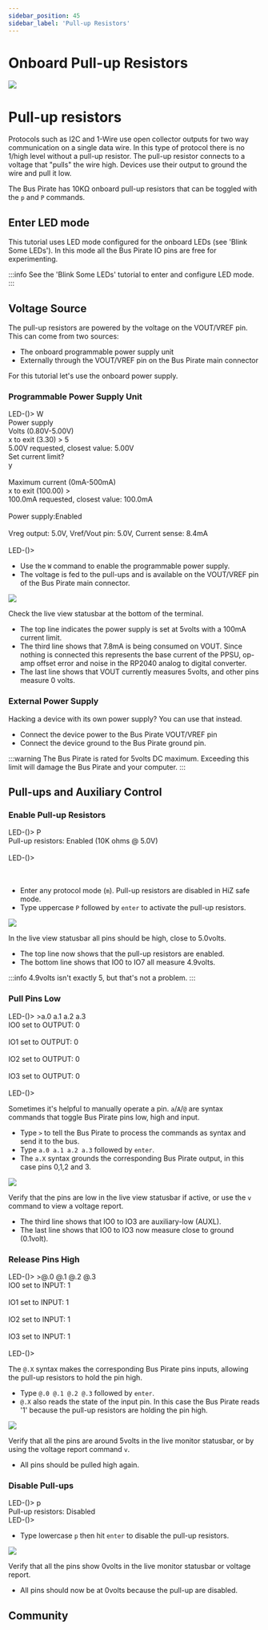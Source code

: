 ```yaml
---
sidebar_position: 45
sidebar_label: 'Pull-up Resistors'
---
```


# Onboard Pull-up Resistors

![](./img/pullups-1024.jpg)

# Pull-up resistors

Protocols such as I2C and 1-Wire use open collector outputs for two way communication on a single data wire. In this type of protocol there is no 1/high level without a pull-up resistor. The pull-up resistor connects to a voltage that "pulls" the wire high. Devices use their output to ground the wire and pull it low.

The Bus Pirate has 10KΩ onboard pull-up resistors that can be toggled with the ```p``` and ```P``` commands.

## Enter LED mode

This tutorial uses LED mode configured for the onboard LEDs (see 'Blink Some LEDs'). In this mode all the Bus Pirate IO pins are free for experimenting.

:::info
See the 'Blink Some LEDs' tutorial to enter and configure LED mode.
:::

## Voltage Source

The pull-up resistors are powered by the voltage on the VOUT/VREF pin. This can come from two sources:

- The onboard programmable power supply unit
- Externally through the VOUT/VREF pin on the Bus Pirate main connector

For this tutorial let's use the onboard power supply.

### Programmable Power Supply Unit

<BrowserWindow>
<span className="bp-prompt">LED-()></span> W<br/>
<span className="bp-info"><span className="bp-info">Power supply<br/>
Volts (0.80V-5.00V)</span></span><br/>
<span className="bp-prompt">x to exit (3.30) ></span> 5<br/>
<span className="bp-float">5.00</span>V<span className="bp-info"> requested, closest value: <span className="bp-float">5.00</span></span>V<br/>
Set current limit?<br/>
y <br/>
<br/>
<span className="bp-info">Maximum current (0mA-500mA)</span><br/>
<span className="bp-prompt">x to exit (100.00) ></span> <br/>
<span className="bp-float">100.0</span>mA<span className="bp-info"> requested, closest value: <span className="bp-float">100.0</span></span>mA<br/>
<br/>
<span className="bp-info">Power supply:</span>Enabled<br/>
<span className="bp-info"><br/>
Vreg output: <span className="bp-float">5.0</span></span>V<span className="bp-info">, Vref/Vout pin: <span className="bp-float">5.0</span></span>V<span className="bp-info">, Current sense: <span className="bp-float">8.4</span></span>mA<span className="bp-info"><br/>
</span><br/>
<span className="bp-prompt">LED-()></span> <br/>
</BrowserWindow>

 - Use the ```W``` command to enable the programmable power supply. 
 - The voltage is fed to the pull-ups and is available on the VOUT/VREF pin of the Bus Pirate main connector.

![](./img/pullup-statusbar-3.png)

Check the live view statusbar at the bottom of the terminal. 
- The top line indicates the power supply is set at 5volts with a 100mA current limit. 
- The third line shows that 7.8mA is being consumed on VOUT. Since nothing is connected this represents the base current of the PPSU, op-amp offset error and noise in the RP2040 analog to digital converter.
- The last line shows that VOUT currently measures 5volts, and other pins measure 0 volts.

### External Power Supply

Hacking a device with its own power supply? You can use that instead. 

- Connect the device power to the Bus Pirate VOUT/VREF pin
- Connect the device ground to the Bus Pirate ground pin.

:::warning
The Bus Pirate is rated for 5volts DC maximum. Exceeding this limit will damage the Bus Pirate and your computer.
:::

## Pull-ups and Auxiliary Control


### Enable Pull-up Resistors

<BrowserWindow>
<span className="bp-prompt">LED-()></span> P<br/>
<span className="bp-info"><span className="bp-info">Pull-up resistors:</span></span> Enabled (10K ohms @ <span className="bp-float">5.0</span>V)<br/>
<br/>
<span className="bp-prompt">LED-()></span> <br/>
<br/>
<br/>
</BrowserWindow>

- Enter any protocol mode (```m```). Pull-up resistors are disabled in HiZ safe mode.
- Type uppercase ```P``` followed by ```enter``` to activate the pull-up resistors.

![](./img/pullup-statusbar-1.png)

In the live view statusbar all pins should be high, close to 5.0volts.
- The top line now shows that the pull-up resistors are enabled.
- The bottom line shows that IO0 to IO7 all measure 4.9volts.

:::info
4.9volts isn't exactly 5, but that's not a problem.
:::

### Pull Pins Low

<BrowserWindow>
<span className="bp-prompt">LED-()></span> >a.0 a.1 a.2 a.3<br/>
<span className="bp-info">IO<span className="bp-float">0<span className="bp-info"> set to</span></span></span> OUTPUT: <span className="bp-float">0</span><br/>
<br/>
<span className="bp-info">IO<span className="bp-float">1<span className="bp-info"> set to</span></span></span> OUTPUT: <span className="bp-float">0</span><br/>
<br/>
<span className="bp-info">IO<span className="bp-float">2<span className="bp-info"> set to</span></span></span> OUTPUT: <span className="bp-float">0</span><br/>
<br/>
<span className="bp-info">IO<span className="bp-float">3<span className="bp-info"> set to</span></span></span> OUTPUT: <span className="bp-float">0</span><br/>
<br/>
<span className="bp-prompt">LED-()></span> <br/>
</BrowserWindow>

Sometimes it's helpful to manually operate a pin. ```a```/```A```/```@``` are syntax commands that toggle Bus Pirate pins low, high and input.
- Type ```>``` to tell the Bus Pirate to process the commands as syntax and send it to the bus.
- Type ```a.0 a.1 a.2 a.3``` followed by ```enter```.
- The ```a.X``` syntax grounds the corresponding Bus Pirate output, in this case pins 0,1,2 and 3.

![](./img/pullup-statusbar-2.png)

Verify that the pins are low in the live view statusbar if active, or use the ```v``` command to view a voltage report.
- The third line shows that IO0 to IO3 are auxiliary-low (AUXL).
- The last line shows that IO0 to IO3 now measure close to ground (0.1volt).

### Release Pins High

<BrowserWindow>
<span className="bp-prompt">LED-()></span> >@.0 @.1 @.2 @.3<br/>
<span className="bp-info">IO<span className="bp-float">0<span className="bp-info"> set to</span></span></span> INPUT: <span className="bp-float">1</span><br/>
<br/>
<span className="bp-info">IO<span className="bp-float">1<span className="bp-info"> set to</span></span></span> INPUT: <span className="bp-float">1</span><br/>
<br/>
<span className="bp-info">IO<span className="bp-float">2<span className="bp-info"> set to</span></span></span> INPUT: <span className="bp-float">1</span><br/>
<br/>
<span className="bp-info">IO<span className="bp-float">3<span className="bp-info"> set to</span></span></span> INPUT: <span className="bp-float">1</span><br/>
<br/>
<span className="bp-prompt">LED-()></span> <br/>
</BrowserWindow>

The ```@.X``` syntax makes the corresponding Bus Pirate pins inputs, allowing the pull-up resistors to hold the pin high.  
- Type ```@.0 @.1 @.2 @.3``` followed by ```enter```.
- ```@.X``` also reads the state of the input pin. In this case the Bus Pirate reads '1' because the pull-up resistors are holding the pin high.

![](./img/pullup-statusbar-1.png)

Verify that all the pins are around 5volts in the live monitor statusbar, or by using the voltage report command ```v```.
- All pins should be pulled high again.

### Disable Pull-ups
<BrowserWindow>
<span className="bp-prompt">LED-()></span> p<br/>
<span className="bp-info">Pull-up resistors:</span> Disabled<br/>
<span className="bp-prompt">LED-()></span>
</BrowserWindow>

- Type lowercase ```p``` then hit ```enter``` to disable the pull-up resistors.

![](./img/pullup-statusbar-4.png)

Verify that all the pins show 0volts in the live monitor statusbar or voltage report.
- All pins should now be at 0volts because the pull-up are disabled.

## Community

<FooterCommunity/>

<DiscourseComments/>